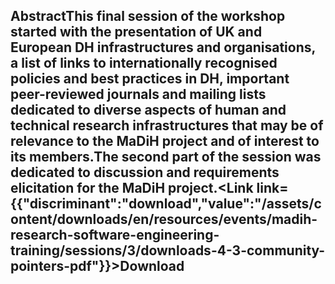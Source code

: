 ## AbstractThis final session of the workshop started with the presentation of UK and European DH infrastructures and organisations, a list of links to internationally recognised policies and best practices in DH, important peer-reviewed journals and mailing lists dedicated to diverse aspects of human and technical research infrastructures that may be of relevance to the MaDiH project and of interest to its members.The second part of the session was dedicated to discussion and requirements elicitation for the MaDiH project.<Link link={{"discriminant":"download","value":"/assets/content/downloads/en/resources/events/madih-research-software-engineering-training/sessions/3/downloads-4-3-community-pointers-pdf"}}>Download</Link><Speakers>
  <Speaker speaker="ciula-arianna" />

  <Speaker speaker="smithies-james" />
</Speakers>
